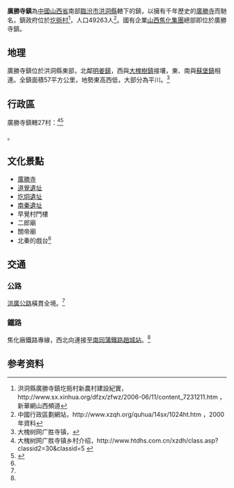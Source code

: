 {{中国乡级行政区
|景观照片文件名 = 
|景观照片描述 = 
|汉语拼音 = 
|其他语言 = 
|其他语言名称 = 
|旧称 = 
|地名出处 = [[洪洞大槐树|洪洞大槐树]]
|位置图文件名 = 
|位置图描述 = 
|自定义图片= 
|建置时间 = 
|政府驻地 = 
|毗邻 = 
|总面积 = 
|总人口 = 
|总人口年份 = 
|户籍人口 = 
|户籍人口年份 = 
|常住人口 = 
|常住人口年份 = 
|人口密度 = 
|GDP = 
|GDP年份 = 
|邮政编码 = 
|电话区号 = 357
|官方网站 = 
|网站名称 = 
|14/10/24/104/000}}
'''廣勝寺鎮'''為[[中國|中國]][[山西省|山西省]]南部[[臨汾市|臨汾市]][[洪洞縣|洪洞縣]]轄下的鎮，以擁有千年歷史的[[廣勝寺|廣勝寺]]而馳名，鎮政府位於[[圪衕村|圪衕村]]<ref>洪洞縣廣勝寺鎮圪衕村新農村建設紀實，http://www.sx.xinhua.org/dfzx/zfwz/2006-06/11/content_7231211.htm{{dead link|date=2018年2月 |bot=InternetArchiveBot |fix-attempted=yes }} ，新華網山西頻道</ref>，人口49263人<ref>中國行政區劃網站，http://www.xzqh.org/quhua/14sx/1024ht.htm {{Wayback|url=http://www.xzqh.org/quhua/14sx/1024ht.htm |date=20160309183239 }} ，2000年資料</ref>。國有企業[[山西焦化集團|山西焦化集團]]總部即位於廣勝寺鎮。

==地理==
廣勝寺鎮位於洪洞縣東部，北鄰[[明姜鎮|明姜鎮]]，西與[[大槐樹鎮|大槐樹鎮]]接壤，東、南與[[蘇堡鎮|蘇堡鎮]]相連。全鎮面積57平方公里，地勢東高西低，大部分為平川。<ref name="大槐树网">大槐树网广胜寺镇，{{cite web |url=http://www.htdhs.com.cn/xzdh/Article.asp?articleid=308 |title=存档副本 |accessdate=2007-06-17 |deadurl=yes |archiveurl=https://web.archive.org/web/20070927235426/http://www.htdhs.com.cn/xzdh/Article.asp?articleid=308 |archivedate=2007-09-27 }}</ref>

==行政區==
廣勝寺鎮轄27村：<ref>大槐树网广胜寺镇乡村介绍，http://www.htdhs.com.cn/xzdh/class.asp?classid2=30&classid=5 {{Wayback|url=http://www.htdhs.com.cn/xzdh/class.asp?classid2=30&classid=5 |date=20070927235404 }}</ref><ref>{{PRC admin/ref sgc|14/10/24/104/000}}</ref>

{{PRC admin/children|14/10/24/104/000}}。


==文化景點==
*[[廣勝寺|廣勝寺]]
*[[道覺遺址|道覺遺址]]
*[[圪垌遺址|圪垌遺址]]
*[[南秦遺址|南秦遺址]]
*早覺村門樓
*二郎廟
*關帝廟
*北秦的戲台<ref name="大槐树网"/>

==交通==
===公路===
[[洪廣公路|洪廣公路]]橫貫全境。<ref name="大槐树网"/>
===鐵路===
焦化廠鐵路專線，西北向連接至[[南同蒲鐵路|南同蒲鐵路]][[趙城站|趙城站]]。<ref name="大槐树网"/>

==参考资料==
{{reflist}}

{{PRC admin/navcat|14/10/24/104/000}}